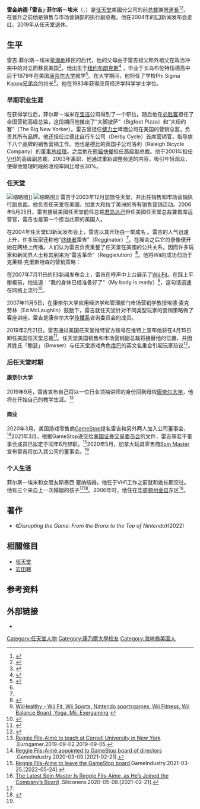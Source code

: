 {{NoteTA
|G1=Game
|1=zh-hans:首席运营官;zh-hant:營運長;zh-hk:營運總監;
}}
{{Infobox person
|name = 雷吉·菲尔斯－埃米
|image = Reggie Fils-Aime_-_Game_Developers_Conference_2011_-_Day_2_(1).jpg
|imagesize = 220px
|caption = 菲爾斯－埃米在2011年的[[遊戲開發者大會|遊戲開發者大會]]
|birth_date = {{Birth date and age|1961|3|25|mf=y}}
|birth_place = [[美国|美国]][[纽约市|纽约市]][[布朗克斯|布朗克斯]]
|nationality = {{USA}}
|alma_mater = [[康奈爾大學|康奈爾大學]]
|occupation = 前美國[[任天堂|任天堂]]總裁兼營運長<br>（2006年{{ndash}}2019年）
|signature  = Reggie Fils-Aimé's signature.svg
}}
'''雷金纳德·「雷吉」·菲尔斯－埃米'''（{{lang|en|Reginald "Reggie" Fils-Aimé}}，{{bd|1961年|3月25日|catIdx=Fils-Aime, Reggie}}）是[[任天堂|任天堂]]美國分公司的前[[总裁|总裁]]兼[[營運長|營運長]]<ref name="MTV Multiplayer">{{cite web|title=Nintendo’s Reggie Fils-Aimé Tells Us How To Say His Name|url=http://multiplayerblog.mtv.com/2007/10/01/nintendos-reggie-fils-aime-tells-us-how-to-say-his-name/|publisher=MTV|last=Totilo|first=Stephen|accessdate=2007-10-29|language=en|deadurl=yes|archiveurl=https://web.archive.org/web/20071011023716/http://multiplayerblog.mtv.com/2007/10/01/nintendos-reggie-fils-aime-tells-us-how-to-say-his-name/|archivedate=2007-10-11}}</ref><ref>{{cite web|url=http://www.joystiq.com/2006/05/25/reggie-fils-aime-promoted-to-noa-president/|title=Reggie Fils-Aime promoted to NOA president|accessdate=2007-10-29|work=Nintendo Press Room|publisher=Joystiq|language=en|archive-url=https://web.archive.org/web/20060614084411/http://www.joystiq.com/2006/05/25/reggie-fils-aime-promoted-to-noa-president/|archive-date=2006-06-14|dead-url=yes}}</ref>。在晋升之前他是销售与市场营销部的执行副总裁。他在2004年的[[E3电子娱乐展|E3]]新闻发布会走红。2019年从任天堂退休。

== 生平 ==
雷吉·菲尔斯－埃米是[[海地|海地]]移民的后代，他的父母由于雷吉祖父和外祖父在政治冲突中的对立而移民美国<ref name="JoseMercury">{{cite web|url=http://kotaku.com/gaming/reggie/reggie-interviewed-by-san-jose-mercury-news-245080.php|title=Reggie Interviewed By San Jose Mercury News|accessdate=2007-10-29|date=2007-03-18|work=San Jose Mercury News|publisher=Kotaku|archiveurl=https://archive.is/20120726142310/http://kotaku.com/245080/reggie-interviewed-by-san-jose-mercury-news?tag=gamingreggie|archivedate=2012-07-26|deadurl=yes}}</ref>。他出生于[[纽约|纽约]][[布朗克斯|布朗克斯]]<ref name="Seattle Times">{{Cite news|last=Peterson|first=Kim|authorlink=Kim Peterson|publication-date=2006-11-12|title=Putting Nintendo back in the game|periodical=[[The_Seattle_Times|The Seattle Times]]|url=http://seattletimes.nwsource.com/html/businesstechnology/2003405192_nintendo12.html|accessdate=2007-10-29|postscript=<!-- None -->|archive-date=2012-07-14|archive-url=https://web.archive.org/web/20120714011429/http://seattletimes.nwsource.com/html/businesstechnology/2003405192_nintendo12.html|dead-url=no}}</ref> ，毕业于长岛布伦特伍德高中后于1979年在美国[[康奈尔大学|康奈尔大学]]就学<ref>{{cite news | url=http://query.nytimes.com/gst/fullpage.html?res=9D04E0DA103FF93BA25752C1A9619C8B63&sec=&spon=&partner=permalink&exprod=permalink | work=The New York Times | title=THE BOSS; Life as the Regginator | first=Reggie | last=Fils-Aime | date=2007-11-18 | accessdate=2010-05-22 | archive-date=2012-11-10 | archive-url=https://web.archive.org/web/20121110084551/http://query.nytimes.com/gst/fullpage.html?res=9D04E0DA103FF93BA25752C1A9619C8B63&sec=&spon=&partner=permalink&exprod=permalink | dead-url=no }}</ref>。在大学期间，他担任了学校Phi Sigma Kappa[[兄弟會與姊妹會|兄弟会]]的社长<ref name="Seattle Times" />。他在1983年获得应用经济学科学学士学位。

=== 早期职业生涯 ===
在获得学位后，菲尔斯－埃米在[[宝洁|宝洁]]公司得到了一个职位。随后他在[[必胜客|必胜客]]担任了全国营销高级总监，这段期间他推出了“大脚披萨”（Bigfoot Pizza）和“大纽约客”（The Big New Yorker）。雷吉曾担任[[健力士|健力士]]啤酒公司在美国的营销总监，负责其所有品牌。他还担任过德比自行车公司（Derby Cycle）首席营销官，指导旗下八个品牌的销售营销工作。他也是德比的英国子公司洛利（Raleigh Bicycle Company）的[[总经理|董事总经理]]。之后他在[[熊貓快餐|熊貓快餐]]担任高级副总裁。他于2001年担任[[VH1|VH1]]的高级副总裁，2003年离职，他通过重新调整频道的内容，吸引年轻观众，使得他管理时段的收视率同比增长30%。

=== 任天堂 ===
[[File:Reginald_Fils-Aime.jpg|缩略图]]]]
[[File:Reggie_Fils-Aime_-_Game_Developers_Conference_2011_-_Day_3_(2).jpg|缩略图]]]]
雷吉于2003年12月加盟任天堂，并出任销售和市场营销执行副总裁。他负责任天堂在美国、加拿大和拉丁美洲的所有销售营销活动。2006年5月25日，雷吉接替美國任天堂前任总裁[[君岛达己|君岛达己]]担任美國任天堂总裁兼首席运营官，雷吉也是第一个担当此职的美国人。

在2004年任天堂E3新闻发布会上，雷吉以其开场白一举成名<!-- My name is Reggie. I'm about kickin' ass, I'm about takin' names, and ''we're'' about makin' games. -->。雷吉的人气迅速上升，许多玩家还称他“[[终结者|终结者]]雷吉”（Regginator）<ref name="Seattle Times" />。在展会之后它的录像便开始在网络上传播。人们认为雷吉负责重整了任天堂在美國的公共关系，因而许多玩家和新闻界人士称其到来为“雷吉革命”（Reggielution）<ref>{{cite web|url=http://www.thegamefeed.com/features-055b6eaa0eb7a7717c79e7e0dda8bcf2.html|title=Meet a Gamer - Reggie Fils-Aime|accessdate=2007-10-29|last=Lin|first=John|date=2006-07-18|publisher=The Game Feed|archiveurl=https://web.archive.org/web/20070928043505/http://www.thegamefeed.com/features-055b6eaa0eb7a7717c79e7e0dda8bcf2.html|archivedate=2007-09-28|deadurl=yes}}</ref>。他将Wii的成功归功于克莱顿·克里斯坦森的营销策略：
{{quotation|首先，你如何在满足核心（玩家）的同时扩大吸引力？第二，你如何利用自己的优势，针对尚未开发的用户群——即所谓的“蓝海策略”——进行营销演说？……有一种更典型、更小，更便宜且更易用的产品；但却使用了一种“进步”中的新行业标准，而实际效果不佳的新产品。在最初，任何行业的“核心”都会嗤之以鼻。但如果该产品是正确的，且足以吸引新用户，那这将是另一种意义的进步<ref>{{cite news|last=Fils-Aime|first=Reggie|title=Perspective: Nintendo on the latest 'technical divide'|work=Nintendo|publisher=[[CNET|CNET]]|date=2007-05-09|url=http://news.cnet.com/Nintendo-on-the-latest-technical-divide/2010-1041_3-6180215.html|accessdate=2007-10-29|archive-date=2009-08-06|archive-url=https://web.archive.org/web/20090806203242/http://news.cnet.com/Nintendo-on-the-latest-technical-divide/2010-1041_3-6180215.html|dead-url=no}}</ref>。}}

在2007年7月11日的E3新闻发布会上，雷吉在呼声中上台展示了[[Wii_Fit|Wii Fit]]。在踩上平衡板前，他说道：“我的身体已经准备好了”（My body is ready）<ref>[http://www.wiihealthy.com/gamenews/help-reggie-fils-aime-to-lose-weight-before-its-too-late/ WiiHealthy - Wii Fit, Wii Sports, Nintendo sportsgames, Wii Fitness, Wii Balance Board, Yoga, Mii, Exergaming] {{Wayback|url=http://www.wiihealthy.com/gamenews/help-reggie-fils-aime-to-lose-weight-before-its-too-late/ |date=20120314174207 }}</ref>，这句话迅速在网络上流行<ref>{{Cite web|title=Nintendo's Reggie Fils-Aime says he loves all the company's games — except one|url=https://mashable.com/2015/07/01/nintendo-reggie-fils-aime-smash-bros/|work=Mashable|accessdate=2019-02-22|date=2015-07-02|language=en|first=Chelsea|last=Stark|archive-date=2019-02-24|archive-url=https://web.archive.org/web/20190224033229/https://mashable.com/2015/07/01/nintendo-reggie-fils-aime-smash-bros/|dead-url=no}}</ref>。

2007年11月5日，在康奈尔大学应用经济学和管理部门市场营销学教授埃德·麦克劳林（Ed McLaughlin）鼓励下，雷吉就任天堂针对不同类型玩家的营销策略做了客座讲座。雷吉是康奈尔大学[[传播学|传播系]]咨询委员会的成员。

2019年2月21日，雷吉通过美国任天堂推特官方账号在推特上宣布他将在4月15日卸任美国任天堂总裁<ref>{{Cite web|title=Nintendo fans, Reggie has a message for all of you. Please take a look.pic.twitter.com/EAhaEl5oEJ|url=https://twitter.com/NintendoAmerica/status/1098666321473024000|work=@NintendoAmerica|date=2019-02-21|accessdate=2019-02-21|language=en|first=Nintendo of|last=America|archive-date=2019-02-21|archive-url=https://web.archive.org/web/20190221195004/https://twitter.com/NintendoAmerica/status/1098666321473024000|dead-url=no}}</ref>。任天堂美国销售和市场营销副总裁{{le|道格·鲍瑟|Doug Bowser}}将接替他的位置，并因其姓氏「鲍瑟」（Bowser）与任天堂游戏角色[[库巴_(角色)|库巴]]的英文名重合引起玩家热议<ref>{{Cite web|title=当大家听说“库巴”将成为美国任天堂新总裁后… - vgtime.com|url=https://www.vgtime.com/topic/1048016.jhtml|work=游戏时光|accessdate=2019-02-22|date=2019-02-22|archive-date=2021-10-17|archive-url=https://web.archive.org/web/20211017130320/https://www.vgtime.com/topic/1048016.jhtml|dead-url=no}}</ref>。

=== 后任天堂时期 ===

==== 康奈尔大学 ====
2019年9月，雷吉宣布自己将以一位行业领袖讲师的身份回到母校[[康奈尔大学|康奈尔大学]]，他将在{{le|查尔斯·戴森应用经济和管理学院|Charles H. Dyson School of Applied Economics and Management}}开始自己的教学生涯。<ref>[https://www.eurogamer.net/articles/2019-09-02-reggie-fils-aime-to-teach-at-cornell-university-in-new-york Reggie Fils-Aimé to teach at Cornell University in New York] {{Wayback|url=https://www.eurogamer.net/articles/2019-09-02-reggie-fils-aime-to-teach-at-cornell-university-in-new-york |date=20190904193113 }}.Eurogamer.2019-09-02.2019-09-05.</ref>

==== 商业 ====
2020年3月，美国游戏零售商[[GameStop|GameStop]]提名雷吉和另外两人加入公司董事会，<ref>[https://www.gamesindustry.biz/articles/2020-03-09-reggie-fils-aim-appointed-to-gamestop-board-of-directors Reggie Fils-Aimé appointed to GameStop board of directors] {{Wayback|url=https://www.gamesindustry.biz/articles/2020-03-09-reggie-fils-aim-appointed-to-gamestop-board-of-directors |date=20210325140937 }}.GameIndustry.2020-03-09.[2021-02-21].</ref>2021年3月，根据GameStop递交给[[美国证券交易委员会|美国证券交易委员会]]的文件，雷吉等若干董事会成员已拟定于同年6月辞职。<ref>[https://www.gamesindustry.biz/articles/2021-03-25-reggie-fils-aime-to-leave-the-gamestop-board Reggie Fils-Aime to leave the GameStop board].GameIndustry.2021-03-25.[2022-05-24].</ref>2020年5月，加拿大玩具零售商[[Spin_Master|Spin Master]]宣布雷吉将加入其公司的董事会。<ref>[https://www.siliconera.com/reggie-fils-aime-latest-role-is-a-spin-master-board-member/ The Latest Spin Master Is Reggie Fils-Aime, as He’s Joined the Company’s Board] {{Wayback|url=https://www.siliconera.com/reggie-fils-aime-latest-role-is-a-spin-master-board-member/ |date=20210325183725 }}.Siliconera.2020-05-08.[2021-02-21].</ref>

=== 个人生活 ===
菲尔斯－埃米和女朋友斯泰西·塞纳结婚，他在于VH1工作之前就和她长期交往。他有三个来自上一次婚姻的孩子<ref name="Seattle Times" /><ref>{{Cite web |url=http://keepingabluelighton.com/about-the-author |title=Stacey Sanner; About the author |accessdate=2012-06-17 |archive-date=2012-11-30 |archive-url=https://web.archive.org/web/20121130081755/http://www.keepingabluelighton.com/about-the-author/ |dead-url=no }}</ref>。2006年时，他住在[[华盛顿州|华盛顿州]][[金县_(华盛顿州)|金县]]东区<ref name="Seattle Times" />。

==著作==
* 《''Disrupting the Game: From the Bronx to the Top of Nintendo''》(2022)

== 相關條目 ==
* [[任天堂|任天堂]]
* [[岩田聰|岩田聰]]

== 参考资料 ==
{{reflist}}

== 外部链接 ==
* {{Twitter|Reggie}}

{{S-start}}
{{S-bus}}
{{Succession box
 | title  = 美国[[任天堂|任天堂]]总裁
 | years  = 2006年 – 2019年
 | with   =
 | before = [[君岛达己|君岛达己]]
 | after  = {{le|道格·鲍瑟|Doug Bowser}}
}}
{{S-end}}

{{DEFAULTSORT:Fils-Aime, Reggie}}
[[Category:任天堂人物|Category:任天堂人物]]
[[Category:康乃爾大學校友|Category:康乃爾大學校友]]
[[Category:海地裔美国人|Category:海地裔美国人]]